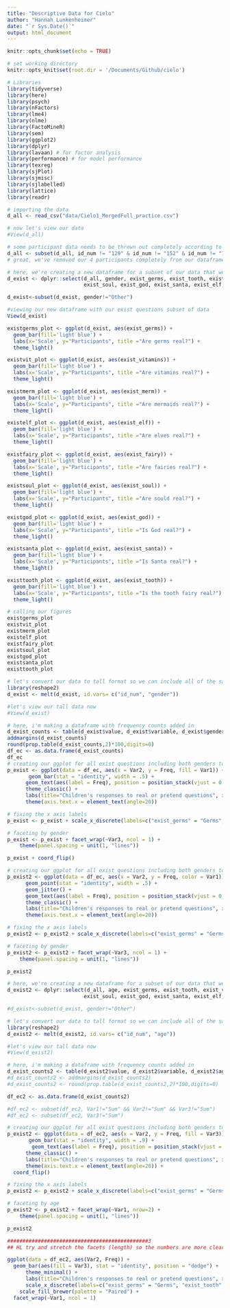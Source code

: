 ```yaml
---
title: "Descriptive Data for Cielo"
author: "Hannah Lunkenheimer"
date: "`r Sys.Date()`"
output: html_document
---
```


```r
knitr::opts_chunk$set(echo = TRUE)

# set working directory
knitr::opts_knit$set(root.dir = '/Documents/Github/cielo')

# Libraries 
library(tidyverse)
library(here)
library(psych)
library(nFactors)
library(lme4)
library(nlme)
library(FactoMineR)
library(sem)
library(ggplot2)
library(dplyr)
library(lavaan) # for factor analysis 
library(performance) # for model performance
library(texreg)
library(sjPlot)
library(sjmisc)
library(sjlabelled)
library(lattice)
library(readr)

```

```r
# importing the data
d_all <- read_csv("data/Cielo1_MergedFull_practice.csv")

# now let's view our data
#View(d_all)

# some participant data needs to be thrown out completely according to the red rows in our CSV file, so let's remove those participants completely here (ID 129, 152, 175, and 277)
d_all <- subset(d_all, id_num != "129" & id_num != "152" & id_num != "175" & id_num != "277")
# great, we've removed our 4 participants completely from our dataframe d_all and now have all of the participants we can use for analyses
```

```r

# here, we're creating a new dataframe for a subset of our data that we want to look at (the exist questions)
d_exist <- dplyr::select(d_all, gender, exist_germs, exist_tooth, exist_vitamins, exist_merm, exist_elf, exist_fairy,
                         exist_soul, exist_god, exist_santa, exist_elf, contains("id_num"))

d_exist<-subset(d_exist, gender!="Other")

```

```r
#viewing our new dataframe with our exist questions subset of data
View(d_exist)

existgerms_plot <- ggplot(d_exist, aes(exist_germs)) +
  geom_bar(fill='light blue') +
  labs(x='Scale', y="Participants", title ="Are germs real?") +
  theme_light()

existvit_plot <- ggplot(d_exist, aes(exist_vitamins)) +
  geom_bar(fill='light blue') +
  labs(x='Scale', y="Participants", title ="Are vitamins real?") +
  theme_light()

existmerm_plot <- ggplot(d_exist, aes(exist_merm)) +
  geom_bar(fill='light blue') +
  labs(x='Scale', y="Participants", title ="Are mermaids real?") +
  theme_light()

existelf_plot <- ggplot(d_exist, aes(exist_elf)) +
  geom_bar(fill='light blue') +
  labs(x='Scale', y="Participants", title ="Are elves real?") +
  theme_light()

existfairy_plot <- ggplot(d_exist, aes(exist_fairy)) +
  geom_bar(fill='light blue') +
  labs(x='Scale', y="Participants", title ="Are fairies real?") +
  theme_light()

existsoul_plot <- ggplot(d_exist, aes(exist_soul)) +
  geom_bar(fill='light blue') +
  labs(x='Scale', y="Participants", title ="Are sould real?") +
  theme_light()

existgod_plot <- ggplot(d_exist, aes(exist_god)) +
  geom_bar(fill='light blue') +
  labs(x='Scale', y="Participants", title ="Is God real?") +
  theme_light()

existsanta_plot <- ggplot(d_exist, aes(exist_santa)) +
  geom_bar(fill='light blue') +
  labs(x='Scale', y="Participants", title ="Is Santa real?") +
  theme_light()

existtooth_plot <- ggplot(d_exist, aes(exist_tooth)) +
  geom_bar(fill='light blue') +
  labs(x='Scale', y="Participants", title ="Is the tooth fairy real?") +
  theme_light()

# calling our figures
existgerms_plot
existvit_plot
existmerm_plot
existelf_plot
existfairy_plot
existsoul_plot
existgod_plot 
existsanta_plot
existtooth_plot
```

```r
# let's convert our data to tall format so we can include all of the same plots on the same figure
library(reshape2)
d_exist <- melt(d_exist, id.vars= c("id_num", "gender"))

#let's view our tall data now
#View(d_exist)

# here, i'm making a dataframe with frequency counts added in
d_exist_counts <- table(d_exist$value, d_exist$variable, d_exist$gender)
addmargins(d_exist_counts)
round(prop.table(d_exist_counts,2)*100,digits=0)
df_ec <- as.data.frame(d_exist_counts)
df_ec
# creating our ggplot for all exist questions including both genders together. i'm labeling it p_exist because we're making a plot for the exist questions
p_exist <- ggplot(data = df_ec, aes(x = Var2, y = Freq, fill = Var1)) +
       geom_bar(stat = "identity", width = .5) +
      geom_text(aes(label = Freq), position = position_stack(vjust = 0.5), color="black", size=3) +
      theme_classic() +
      labs(title="Children's responses to real or pretend questions", x ="Item", y = "Counts", fill = "Response") +
      theme(axis.text.x = element_text(angle=20))

# fixing the x axis labels
p_exist <- p_exist + scale_x_discrete(labels=c("exist_germs" = "Germs", "exist_tooth" = "Tooth Fairy", "exist_vitamins" = "Vitamins", "exist_merm" = "Mermaids", "exist_elf" = "Elves", "exist_fairy" = "Fairies", "exist_soul" = "Souls", "exist_god" = "God", "exist_santa" = "Santa"))

# faceting by gender
p_exist <- p_exist + facet_wrap(~Var3, ncol = 1) +
    theme(panel.spacing = unit(1, "lines"))

p_exist + coord_flip()

# creating our ggplot for all exist questions including both genders together. i'm labeling it p_exist because we're making a plot for the exist questions
p_exist2 <- ggplot(data = df_ec, aes(x = Var2, y = Freq, color = Var1)) +
      geom_point(stat = "identity", width = .5) +
      geom_jitter() +
      geom_text(aes(label = Freq), position = position_stack(vjust = 0.5), color="black", size=3) +
      theme_classic() +
      labs(title="Children's responses to real or pretend questions", x ="Item", y = "Counts", fill = "Response") +
      theme(axis.text.x = element_text(angle=20))

# fixing the x axis labels
p_exist2 <- p_exist2 + scale_x_discrete(labels=c("exist_germs" = "Germs", "exist_tooth" = "Tooth \n Fairy", "exist_vitamins" = "Vitamins", "exist_merm" = "Mermaids", "exist_elf" = "Elves", "exist_fairy" = "Fairies", "exist_soul" = "Souls", "exist_god" = "God", "exist_santa" = "Santa"))

# faceting by gender
p_exist2 <- p_exist2 + facet_wrap(~Var3, ncol = 1) +
    theme(panel.spacing = unit(1, "lines")) 

p_exist2
```

```r
# here, we're creating a new dataframe for a subset of our data that we want to look at (the exist questions)
d_exist2 <- dplyr::select(d_all, age, exist_germs, exist_tooth, exist_vitamins, exist_merm, exist_elf, exist_fairy,
                         exist_soul, exist_god, exist_santa, exist_elf, contains("id_num"))

#d_exist<-subset(d_exist, gender!="Other")

# let's convert our data to tall format so we can include all of the same plots on the same figure
library(reshape2)
d_exist2 <- melt(d_exist2, id.vars= c("id_num", "age"))

#let's view our tall data now
#View(d_exist2)

# here, i'm making a dataframe with frequency counts added in
d_exist_counts2 <- table(d_exist2$value, d_exist2$variable, d_exist2$age)
#d_exist_counts2 <- addmargins(d_exist_counts2)
#d_exist_counts2 <- round(prop.table(d_exist_counts2,2)*100,digits=0)

df_ec2 <- as.data.frame(d_exist_counts2)

#df_ec2 <- subset(df_ec2, Var1!="Sum" && Var2!="Sum" && Var3!="Sum")
#df_ec2 <- subset(df_ec2, Var3!="Sum")

# creating our ggplot for all exist questions including both genders together. i'm labeling it p_exist becaues we're making a plot for the exist questions
p_exist2 <- ggplot(data = df_ec2, aes(x = Var2, y = Freq, fill = Var3)) +
       geom_bar(stat = "identity", width = .9) +
        geom_text(aes(label = Freq), position = position_stack(vjust = 0.5), color="black", size=2) +
      theme_classic() +
      labs(title="Children's responses to real or pretend questions", x ="Item", y = "Counts", fill = "Age") +
      theme(axis.text.x = element_text(angle=20)) +
  coord_flip()

# fixing the x axis labels
p_exist2 <- p_exist2 + scale_x_discrete(labels=c("exist_germs" = "Germs", "exist_tooth" = "Tooth Fairy", "exist_vitamins" = "Vitamins", "exist_merm" = "Mermaids", "exist_elf" = "Elves", "exist_fairy" = "Fairies", "exist_soul" = "Souls", "exist_god" = "God", "exist_santa" = "Santa"))

# faceting by age
p_exist2 <- p_exist2 + facet_wrap(~Var1, nrow=2) +
    theme(panel.spacing = unit(1, "lines"))

p_exist2

##############################################3
## HL try and stretch the facets (length) so the numbers are more clear & nice looking
```

```r

ggplot(data = df_ec2, aes(Var2, Freq)) + 
  geom_bar(aes(fill = Var3), stat = "identity", position = "dodge") +
      theme_minimal() +
      labs(title="Children's responses to real or pretend questions", x ="Item", y = "Counts", fill = "Age") +
      scale_x_discrete(labels=c("exist_germs" = "Germs", "exist_tooth" = "Tooth Fairy", "exist_vitamins" = "Vitamins", "exist_merm" = "Mermaids", "exist_elf" = "Elves", "exist_fairy" = "Fairies", "exist_soul" = "Souls", "exist_god" = "God", "exist_santa" = "Santa")) +
    scale_fill_brewer(palette = "Paired") +
  facet_wrap(~Var1, ncol = 1)

```
